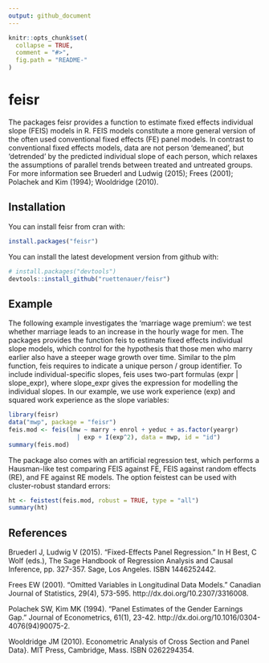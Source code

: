 ```yaml
---
output: github_document
---
```


<!-- README.md is generated from README.Rmd. Please edit that file -->

```r
knitr::opts_chunk$set(
  collapse = TRUE,
  comment = "#>",
  fig.path = "README-"
)
```

# feisr

The packages feisr provides a function to estimate fixed effects individual slope (FEIS) models in R. FEIS models constitute a more general version of the often used conventional fixed effects (FE) panel models. In contrast to conventional fixed effects models, data are not person 'demeaned', but 'detrended' by the predicted individual slope of each person, which relaxes the assumptions of parallel trends between treated and untreated groups. For more information see Bruederl and Ludwig (2015); Frees (2001); Polachek and Kim (1994); Wooldridge (2010).

## Installation

You can install feisr from cran with:

```r
install.packages("feisr")
```

You can install the latest development version from github with:

```r
# install.packages("devtools")
devtools::install_github("ruettenauer/feisr")
```

## Example

The following example investigates the 'marriage wage premium': we test whether marriage leads to an increase in the hourly wage for men. The packages provides the function feis to estimate fixed effects individual slope models, which control for the hypothesis that those men who marry earlier also have a steeper wage growth over time. Similar to the  plm function, feis requires to indicate a unique person / group identifier. To include individual-specific slopes, feis uses two-part formulas (expr | slope_expr), where slope_expr gives the expression for modelling the individual slopes. In our example, we use work experience (exp) and squared work experience as the slope variables:
```r
library(feisr)
data("mwp", package = "feisr")
feis.mod <- feis(lnw ~ marry + enrol + yeduc + as.factor(yeargr)
                   | exp + I(exp^2), data = mwp, id = "id")
summary(feis.mod)
```
The package also comes with an artificial regression test, which performs a Hausman-like test comparing FEIS against FE, FEIS against random effects (RE), and FE against RE models. The option feistest can be used with cluster-robust standard errors:
```r
ht <- feistest(feis.mod, robust = TRUE, type = "all")
summary(ht)
```

## References

Bruederl J, Ludwig V (2015). "Fixed-Effects Panel Regression." In H Best, C Wolf (eds.), The Sage Handbook of Regression Analysis and Causal Inference, pp. 327-357. Sage, Los Angeles. ISBN 1446252442.

Frees EW (2001). "Omitted Variables in Longitudinal Data Models." Canadian Journal of Statistics, 29(4), 573-595. http://dx.doi.org/10.2307/3316008.

Polachek SW, Kim MK (1994). "Panel Estimates of the Gender Earnings Gap." Journal of Econometrics, 61(1), 23-42. http://dx.doi.org/10.1016/0304-4076(94)90075-2.

Wooldridge JM (2010). Econometric Analysis of Cross Section and Panel Data}. MIT Press, Cambridge, Mass. ISBN 0262294354.


